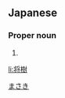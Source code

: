 ==Japanese==
{{ja-kanjitab|将|樹}}

===Proper noun===
{{ja-pos|proper|まさき}}

# {{given name|male|lang=ja}}

[[Category:Japanese male given names|まさき]]

[[li:将樹]]